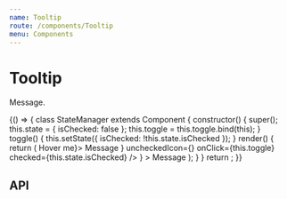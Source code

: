```yaml
---
name: Tooltip
route: /components/Tooltip
menu: Components
---
```



# Tooltip

Message.

<Playground>
  {() => {
    class StateManager extends Component {
      constructor() {
        super();
        this.state = { isChecked: false };
        this.toggle = this.toggle.bind(this);
      }
      toggle() {
        this.setState({ isChecked: !this.state.isChecked });
      }
      render() {
        return (
          <SpacedGroup center>
            <Tooltip anchor={<span>Hover me</span>}>
              <SpacedGroup xs={4}>
                <span>Message</span>
              </SpacedGroup>
            </Tooltip>
            <Tooltip
              anchor={
                <IconSwitch
                  checkedIcon={<CheckIcon />}
                  uncheckedIcon={<CloseIcon />}
                  onClick={this.toggle}
                  checked={this.state.isChecked}
                />
              }
            >
              <SpacedGroup xs={4}>
                <span>Message</span>
              </SpacedGroup>
            </Tooltip>
          </SpacedGroup>
        );
      }
    }
    return <StateManager />;
  }}
</Playground>

## API

<PropsTable of={Tooltip} />
